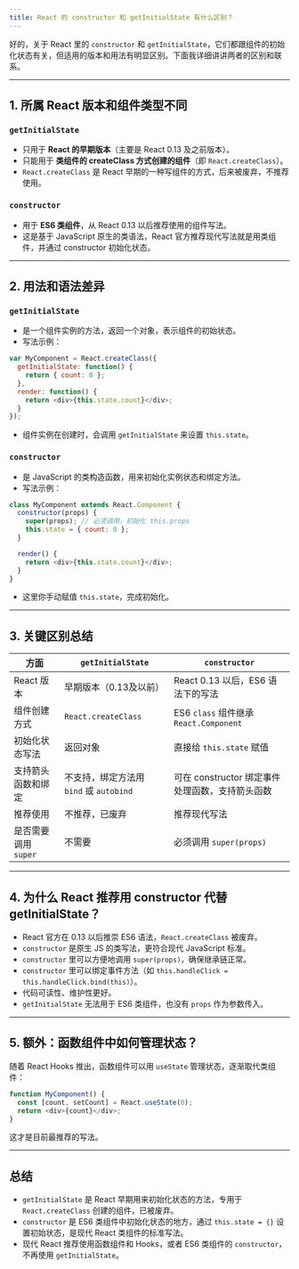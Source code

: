 ```yaml
---
title: React 的 constructor 和 getInitialState 有什么区别？
---
```


好的，关于 React 里的 `constructor` 和 `getInitialState`，它们都跟组件的初始化状态有关，但适用的版本和用法有明显区别。下面我详细讲讲两者的区别和联系。

---

## 1. 所属 React 版本和组件类型不同

### `getInitialState`

* 只用于 **React 的早期版本**（主要是 React 0.13 及之前版本）。
* 只能用于 **类组件的 createClass 方式创建的组件**（即 `React.createClass`）。
* `React.createClass` 是 React 早期的一种写组件的方式，后来被废弃，不推荐使用。

### `constructor`

* 用于 **ES6 类组件**，从 React 0.13 以后推荐使用的组件写法。
* 这是基于 JavaScript 原生的类语法，React 官方推荐现代写法就是用类组件，并通过 constructor 初始化状态。

---

## 2. 用法和语法差异

### `getInitialState`

* 是一个组件实例的方法，返回一个对象，表示组件的初始状态。
* 写法示例：

```js
var MyComponent = React.createClass({
  getInitialState: function() {
    return { count: 0 };
  },
  render: function() {
    return <div>{this.state.count}</div>;
  }
});
```

* 组件实例在创建时，会调用 `getInitialState` 来设置 `this.state`。

### `constructor`

* 是 JavaScript 的类构造函数，用来初始化实例状态和绑定方法。
* 写法示例：

```js
class MyComponent extends React.Component {
  constructor(props) {
    super(props); // 必须调用，初始化 this.props
    this.state = { count: 0 };
  }

  render() {
    return <div>{this.state.count}</div>;
  }
}
```

* 这里你手动赋值 `this.state`，完成初始化。

---

## 3. 关键区别总结

| 方面             | `getInitialState`             | `constructor`                      |
| -------------- | ----------------------------- | ---------------------------------- |
| React 版本       | 早期版本（0.13及以前）                 | React 0.13 以后，ES6 语法下的写法           |
| 组件创建方式         | `React.createClass`           | ES6 `class` 组件继承 `React.Component` |
| 初始化状态写法        | 返回对象                          | 直接给 `this.state` 赋值                |
| 支持箭头函数和绑定      | 不支持，绑定方法用 `bind` 或 `autobind` | 可在 constructor 绑定事件处理函数，支持箭头函数     |
| 推荐使用           | 不推荐，已废弃                       | 推荐现代写法                             |
| 是否需要调用 `super` | 不需要                           | 必须调用 `super(props)`                |

---

## 4. 为什么 React 推荐用 constructor 代替 getInitialState？

* React 官方在 0.13 以后推崇 ES6 语法，`React.createClass` 被废弃。
* `constructor` 是原生 JS 的类写法，更符合现代 JavaScript 标准。
* `constructor` 里可以方便地调用 `super(props)`，确保继承链正常。
* `constructor` 里可以绑定事件方法（如 `this.handleClick = this.handleClick.bind(this)`）。
* 代码可读性、维护性更好。
* `getInitialState` 无法用于 ES6 类组件，也没有 `props` 作为参数传入。

---

## 5. 额外：函数组件中如何管理状态？

随着 React Hooks 推出，函数组件可以用 `useState` 管理状态，逐渐取代类组件：

```js
function MyComponent() {
  const [count, setCount] = React.useState(0);
  return <div>{count}</div>;
}
```

这才是目前最推荐的写法。

---

## 总结

* `getInitialState` 是 React 早期用来初始化状态的方法，专用于 `React.createClass` 创建的组件，已被废弃。
* `constructor` 是 ES6 类组件中初始化状态的地方，通过 `this.state = {}` 设置初始状态，是现代 React 类组件的标准写法。
* 现代 React 推荐使用函数组件和 Hooks，或者 ES6 类组件的 `constructor`，不再使用 `getInitialState`。

